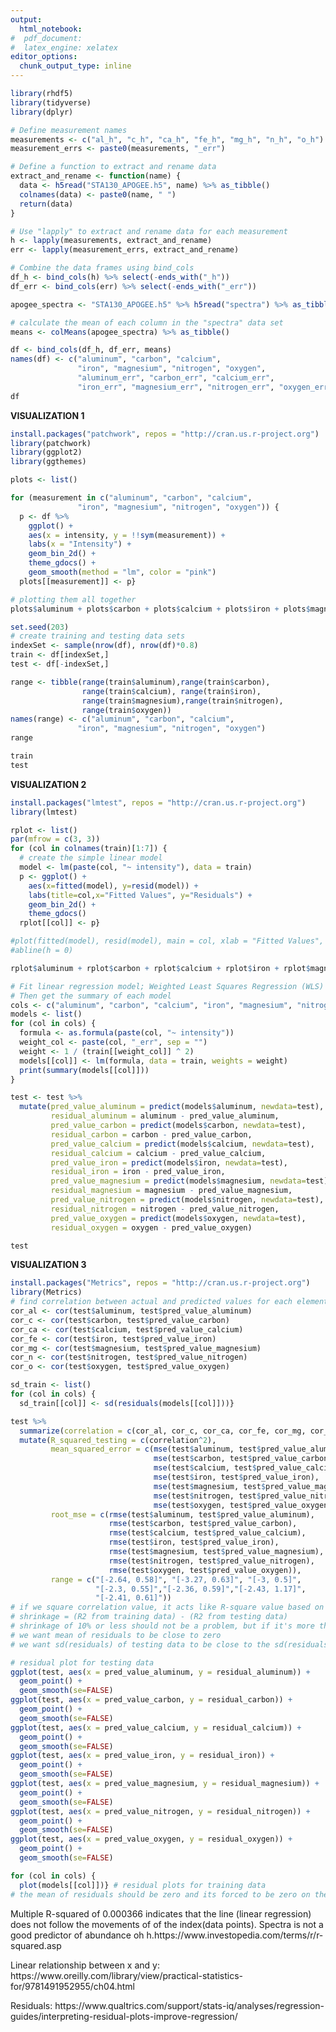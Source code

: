 ---
output:
  html_notebook:
#  pdf_document:
#  latex_engine: xelatex
editor_options: 
  chunk_output_type: inline
---

```{r}
library(rhdf5)
library(tidyverse)
library(dplyr)

# Define measurement names
measurements <- c("al_h", "c_h", "ca_h", "fe_h", "mg_h", "n_h", "o_h")
measurement_errs <- paste0(measurements, "_err")

# Define a function to extract and rename data
extract_and_rename <- function(name) {
  data <- h5read("STA130_APOGEE.h5", name) %>% as_tibble()
  colnames(data) <- paste0(name, " ")
  return(data)
}

# Use "lapply" to extract and rename data for each measurement
h <- lapply(measurements, extract_and_rename)
err <- lapply(measurement_errs, extract_and_rename)

# Combine the data frames using bind_cols
df_h <- bind_cols(h) %>% select(-ends_with("_h"))
df_err <- bind_cols(err) %>% select(-ends_with("_err"))

apogee_spectra <- "STA130_APOGEE.h5" %>% h5read("spectra") %>% as_tibble()

# calculate the mean of each column in the "spectra" data set
means <- colMeans(apogee_spectra) %>% as_tibble()

df <- bind_cols(df_h, df_err, means)
names(df) <- c("aluminum", "carbon", "calcium", 
               "iron", "magnesium", "nitrogen", "oxygen",
               "aluminum_err", "carbon_err", "calcium_err", 
               "iron_err", "magnesium_err", "nitrogen_err", "oxygen_err", "intensity")
df
```

**VISUALIZATION 1**
```{r}
install.packages("patchwork", repos = "http://cran.us.r-project.org")
library(patchwork)
library(ggplot2)
library(ggthemes)

plots <- list()

for (measurement in c("aluminum", "carbon", "calcium", 
               "iron", "magnesium", "nitrogen", "oxygen")) {
  p <- df %>%
    ggplot() + 
    aes(x = intensity, y = !!sym(measurement)) +
    labs(x = "Intensity") +
    geom_bin_2d() +
    theme_gdocs() +
    geom_smooth(method = "lm", color = "pink")
  plots[[measurement]] <- p}

# plotting them all together
plots$aluminum + plots$carbon + plots$calcium + plots$iron + plots$magnesium + plots$nitrogen + plots$oxygen
```

```{r}
set.seed(203)
# create training and testing data sets
indexSet <- sample(nrow(df), nrow(df)*0.8)
train <- df[indexSet,]
test <- df[-indexSet,]

range <- tibble(range(train$aluminum),range(train$carbon),
                range(train$calcium), range(train$iron),
                range(train$magnesium),range(train$nitrogen),
                range(train$oxygen))
names(range) <- c("aluminum", "carbon", "calcium", 
               "iron", "magnesium", "nitrogen", "oxygen")
range

train
test
```

**VISUALIZATION 2**
```{r}
install.packages("lmtest", repos = "http://cran.us.r-project.org")
library(lmtest)

rplot <- list()
par(mfrow = c(3, 3))
for (col in colnames(train)[1:7]) {
  # create the simple linear model
  model <- lm(paste(col, "~ intensity"), data = train)
  p <- ggplot() +
    aes(x=fitted(model), y=resid(model)) +
    labs(title=col,x="Fitted Values", y="Residuals") +
    geom_bin_2d() +
    theme_gdocs()
  rplot[[col]] <- p} 

#plot(fitted(model), resid(model), main = col, xlab = "Fitted Values", ylab = "Residuals")
#abline(h = 0)

rplot$aluminum + rplot$carbon + rplot$calcium + rplot$iron + rplot$magnesium + rplot$nitrogen + rplot$oxygen
```

```{r}
# Fit linear regression model; Weighted Least Squares Regression (WLS)
# Then get the summary of each model
cols <- c("aluminum", "carbon", "calcium", "iron", "magnesium", "nitrogen", "oxygen")
models <- list()
for (col in cols) {
  formula <- as.formula(paste(col, "~ intensity"))
  weight_col <- paste(col, "_err", sep = "")
  weight <- 1 / (train[[weight_col]] ^ 2)
  models[[col]] <- lm(formula, data = train, weights = weight)
  print(summary(models[[col]]))
}
```

```{r}
test <- test %>%
  mutate(pred_value_aluminum = predict(models$aluminum, newdata=test),
         residual_aluminum = aluminum - pred_value_aluminum,
         pred_value_carbon = predict(models$carbon, newdata=test),
         residual_carbon = carbon - pred_value_carbon,
         pred_value_calcium = predict(models$calcium, newdata=test),
         residual_calcium = calcium - pred_value_calcium,
         pred_value_iron = predict(models$iron, newdata=test),
         residual_iron = iron - pred_value_iron,
         pred_value_magnesium = predict(models$magnesium, newdata=test),
         residual_magnesium = magnesium - pred_value_magnesium,
         pred_value_nitrogen = predict(models$nitrogen, newdata=test),
         residual_nitrogen = nitrogen - pred_value_nitrogen,
         pred_value_oxygen = predict(models$oxygen, newdata=test),
         residual_oxygen = oxygen - pred_value_oxygen)

test
```

**VISUALIZATION 3**
```{r}
install.packages("Metrics", repos = "http://cran.us.r-project.org")
library(Metrics)
# find correlation between actual and predicted values for each element
cor_al <- cor(test$aluminum, test$pred_value_aluminum)
cor_c <- cor(test$carbon, test$pred_value_carbon)
cor_ca <- cor(test$calcium, test$pred_value_calcium)
cor_fe <- cor(test$iron, test$pred_value_iron)
cor_mg <- cor(test$magnesium, test$pred_value_magnesium)
cor_n <- cor(test$nitrogen, test$pred_value_nitrogen)
cor_o <- cor(test$oxygen, test$pred_value_oxygen)

sd_train <- list()
for (col in cols) {
  sd_train[[col]] <- sd(residuals(models[[col]]))}

test %>% 
  summarize(correlation = c(cor_al, cor_c, cor_ca, cor_fe, cor_mg, cor_n, cor_o)) %>%
  mutate(R_squared_testing = c(correlation^2),
         mean_squared_error = c(mse(test$aluminum, test$pred_value_aluminum),
                                mse(test$carbon, test$pred_value_carbon),
                                mse(test$calcium, test$pred_value_calcium),
                                mse(test$iron, test$pred_value_iron),
                                mse(test$magnesium, test$pred_value_magnesium),
                                mse(test$nitrogen, test$pred_value_nitrogen),
                                mse(test$oxygen, test$pred_value_oxygen)),
         root_mse = c(rmse(test$aluminum, test$pred_value_aluminum),
                      rmse(test$carbon, test$pred_value_carbon),
                      rmse(test$calcium, test$pred_value_calcium),
                      rmse(test$iron, test$pred_value_iron),
                      rmse(test$magnesium, test$pred_value_magnesium),
                      rmse(test$nitrogen, test$pred_value_nitrogen),
                      rmse(test$oxygen, test$pred_value_oxygen)),
         range = c("[-2.64, 0.58]", "[-3.27, 0.63]", "[-3, 0.5]",
                   "[-2.3, 0.55]","[-2.36, 0.59]","[-2.43, 1.17]",
                   "[-2.41, 0.61]"))
# if we square correlation value, it acts like R-square value based on the testing data set
# shrinkage = (R2 from training data) - (R2 from testing data)
# shrinkage of 10% or less should not be a problem, but if it's more than 50% would be worrisome
# we want mean of residuals to be close to zero
# we want sd(residuals) of testing data to be close to the sd(residuals) from fitted model (training data)
```

```{r}
# residual plot for testing data
ggplot(test, aes(x = pred_value_aluminum, y = residual_aluminum)) +
  geom_point() +
  geom_smooth(se=FALSE)
ggplot(test, aes(x = pred_value_carbon, y = residual_carbon)) +
  geom_point() +
  geom_smooth(se=FALSE)
ggplot(test, aes(x = pred_value_calcium, y = residual_calcium)) +
  geom_point() +
  geom_smooth(se=FALSE)
ggplot(test, aes(x = pred_value_iron, y = residual_iron)) +
  geom_point() +
  geom_smooth(se=FALSE)
ggplot(test, aes(x = pred_value_magnesium, y = residual_magnesium)) +
  geom_point() +
  geom_smooth(se=FALSE)
ggplot(test, aes(x = pred_value_nitrogen, y = residual_nitrogen)) +
  geom_point() +
  geom_smooth(se=FALSE)
ggplot(test, aes(x = pred_value_oxygen, y = residual_oxygen)) +
  geom_point() +
  geom_smooth(se=FALSE)

for (col in cols) {
  plot(models[[col]])} # residual plots for training data
# the mean of residuals should be zero and its forced to be zero on the training data set, but it might not zero for testing data but its gonna be better if its zero.
```

<Personal Reference>
Multiple R-squared of 0.000366 indicates that the line (linear regression) does not follow the movements of of the index(data points). Spectra is not a good predictor of abundance oh h.https://www.investopedia.com/terms/r/r-squared.asp

Linear relationship between x and y: https://www.oreilly.com/library/view/practical-statistics-for/9781491952955/ch04.html

Residuals: https://www.qualtrics.com/support/stats-iq/analyses/regression-guides/interpreting-residual-plots-improve-regression/
